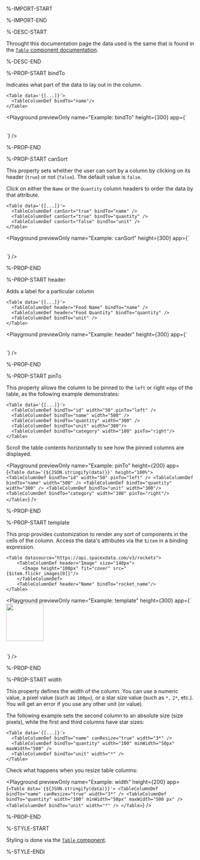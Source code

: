 %-IMPORT-START


%-IMPORT-END

%-DESC-START

Throught this documentation page the data used is the same that is found in the [`Table` component documentation](./Table.mdx#props).

%-DESC-END

%-PROP-START bindTo

Indicates what part of the data to lay out in the column.

```ueml copy {3}
<Table data='{[...]}'>
  <TableColumnDef bindTo="name"/>
</Table>
```

<Playground
  previewOnly
  name="Example: bindTo"
  height={300}
  app={`<Table data='{${JSON.stringify(data)}}'>
  <TableColumnDef bindTo="name" />
</Table>`}
/>

%-PROP-END

%-PROP-START canSort

This property sets whether the user can sort by a column by clicking on its header (`true`) or not (`false`).
The default value is `false`.

Click on either the `Name` or the `Quantity` column headers to order the data by that attribute.

```ueml copy /canSort/
<Table data='{[...]}'>
  <TableColumnDef canSort="true" bindTo="name" />
  <TableColumnDef canSort="true" bindTo="quantity" />
  <TableColumnDef canSort="false" bindTo="unit" />
</Table>
```

<Playground
  previewOnly
  name="Example: canSort"
  height={300}
  app={`<Table data='{${JSON.stringify(data)}}'>
    <TableColumnDef canSort="true" bindTo="name" />
    <TableColumnDef canSort="true" bindTo="quantity" />
    <TableColumnDef canSort="false" bindTo="unit" />
</Table>`}
/>

%-PROP-END

%-PROP-START header

Adds a label for a particular column

```ueml copy {3-4}
<Table data='{[...]}'>
  <TableColumnDef header="Food Name" bindTo="name" />
  <TableColumnDef header="Food Quantity" bindTo="quantity" />
  <TableColumnDef bindTo="unit" />
</Table>
```

<Playground
  previewOnly
  name="Example: header"
  height={300}
  app={`<Table data='{${JSON.stringify(data)}}'>
    <TableColumnDef header="Food Name" bindTo="name" />
    <TableColumnDef header="Food Quantity" bindTo="quantity" />
    <TableColumnDef bindTo="unit" />
</Table>`}
/>

%-PROP-END

%-PROP-START pinTo

This property allows the column to be pinned to the `left` or right `edge` of the table, as the following example demonstrates:

```ueml copy {2,6} /pinTo="left"/ /pinTo="right"/
<Table data='{[...]}'>
  <TableColumnDef bindTo="id" width="50" pinTo="left" />
  <TableColumnDef bindTo="name" width="500" />
  <TableColumnDef bindTo="quantity" width="300" />
  <TableColumnDef bindTo="unit" width="300"/>
  <TableColumnDef bindTo="category" width="100" pinTo="right"/>
</Table>
```
Scroll the table contents horizontally to see how the pinned columns are displayed.

<Playground
  previewOnly
  name="Example: pinTo"
  height={200}
  app={`
    <Table data='{${JSON.stringify(data)}}' height="100%">
      <TableColumnDef bindTo="id" width="50" pinTo="left" />
      <TableColumnDef bindTo="name" width="500" />
      <TableColumnDef bindTo="quantity" width="300" />
      <TableColumnDef bindTo="unit" width="300"/>
      <TableColumnDef bindTo="category" width="100" pinTo="right"/>
    </Table>
  `}
/>

%-PROP-END

%-PROP-START template

This prop provides customization to render any sort of components in the cells of the column.
Access the data's attributes via the `$item` in a binding expression.

```ueml copy {3-5}
<Table datasource="https://api.spacexdata.com/v3/rockets">
    <TableColumnDef header="Image" size="140px">
      <Image height="100px" fit="cover" src="{$item.flickr_images[0]}"/>
    </TableColumnDef>
    <TableColumnDef header="Name" bindTo="rocket_name"/>
</Table>
```

<Playground
  previewOnly
  name="Example: template"
  height={300}
  app={`<Table datasource="https://api.spacexdata.com/v3/rockets">
    <TableColumnDef header="Image" size="140px">
      <Image height="100px" fit="cover" src="{$item.flickr_images[0]}"/>
    </TableColumnDef>
    <TableColumnDef header="Name" bindTo="rocket_name"/>
</Table>`}
/>

%-PROP-END

%-PROP-START width

This property defines the width of the column. You can use a numeric value, a pixel value (such as `100px`), or a star size value (such as `*,` `2*`, etc.). You will get an error if you use any other unit (or value).

The following example sets the second column to an absolute size (size pixels), while the first and third columns have star sizes:

```ueml copy {3}
<Table data='{[...]}'>
  <TableColumnDef bindTo="name" canResize="true" width="3*" />
  <TableColumnDef bindTo="quantity" width="100" minWidth="50px" maxWidth="500" />
  <TableColumnDef bindTo="unit" width="*" />
</Table>
```

Check what happens when you resize table columns:

<Playground
  previewOnly
  name="Example: width"
  height={200}
  app={`
    <Table data='{${JSON.stringify(data)}}'>
      <TableColumnDef bindTo="name" canResize="true" width="3*" />
      <TableColumnDef bindTo="quantity" width="100" minWidth="50px" maxWidth="500 px" />
      <TableColumnDef bindTo="unit" width="*" />
    </Table>
  `}
/>

%-PROP-END

%-STYLE-START

Styling is done via the [`Table` component](./Table.mdx).

%-STYLE-ENDí